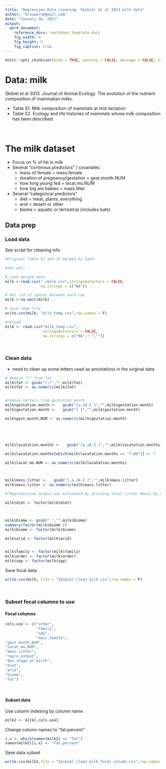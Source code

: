 ```yaml
---
title: "Regression Data cleaning: Skibiel et al 2013 milk data"
author: "brouwern@gmail.com"
date: "January 30, 2017"
output:
  word_document:
    reference_docx: rmarkdown_template.docx
    fig_width: 9
    fig_height: 5
    fig_caption: true
---
```


```r
knitr::opts_chunk$set(echo = TRUE, warning = FALSE, message = FALSE, strip.white = FALSE, cache = TRUE)
```


# Data: milk

Skibiel et al 2013.  Journal of Animal Ecology.  The evolution of the nutrient composition of mammalian milks.

* Table S1. Milk composition of mammals at mid-lactation
* Table S2. Ecology and life histories of mammals whose milk composition has been described

<br>



# The milk dataset

* Focus on % of fat in milk
* Several "continous predictors" / covariates
    + mass of female = mass.female 
    + duration of pregnancy/gestation = gest.month.NUM    
    + how long young fed = lacat.mo.NUM     
    + how big are babies = mass.litter         
* Several "categorical predictors"
    + diet = meat, plants, everything
    + arid = desert or other
    + biome = aquatic or terrestrial (includes bats)

## Data prep

### Load data

See script for cleaning info
```r
#Original Table S1 and S2 merged by hand

#set wd()

# Load merged data 
milk <-read.csv("./milk.csv",stringsAsFactors = FALSE, 
                na.strings = c("NA"))

# Get rid of spaces between each row
milk <-na.omit(milk)

# Save temp file
write.csv(milk, "milk_temp.csv",row.names = F)

#reload
milk <- read.csv("milk_temp.csv",
                 stringsAsFactors = FALSE, 
                 na.strings = c("NA","-",""))


```

<br>


### Clean data

* need to clean up some letters used as annotations in the original data

```r
# Remove "*" from fat
milk$fat <- gsub("\\*","",milk$fat)
milk$fat <- as.numeric(milk$fat)


#remove letters from gestation month
milk$gestation.month <-   gsub("[a-zA-Z ]","",milk$gestation.month)
milk$gestation.month <-   gsub("[ ]","",milk$gestation.month)

milk$gest.month.NUM <- as.numeric(milk$gestation.month)





milk$lacatation.months <-   gsub("[a-zA-Z ]","",milk$lacatation.months)

milk$lacatation.months[which(milk$lacatation.months == "7:00")] <- 7

milk$lacat.mo.NUM <- as.numeric(milk$lacatation.months)



milk$mass.litter <-   gsub("[,a-zA-Z ]","",milk$mass.litter)
milk$mass.litter <- as.numeric(milk$mass.litter)

#"Reproductive output was estimated by dividing total litter #mass by maternal mass. Total litter mass was calculated by #multiplying neonate mass by litter size."

milk$diet <- factor(milk$diet)



milk$biome <- gsub(" ","",milk$biome)
summary(factor(milk$biome ))
milk$biome <- factor(milk$biome)

milk$arid <- factor(milk$arid)


milk$family <- factor(milk$family)
milk$order <- factor(milk$order)
milk$spp <- factor(milk$spp)


```


Save focal data
```r
write.csv(milk, file = "Skibiel_clean_milk.csv",row.names = F)
```


<br>


### Subset focal columns to use

#### Focal columns
```r
cols.use <- c("order",
              "family",
              "spp",
              "mass.female",
"gest.month.NUM",
"lacat.mo.NUM",
"mass.litter",
"repro.output",
"dev.stage.at.birth",
"diet",
"arid",
"biome",
"fat")
```

<br>

#### Subset data

Use column indexing by column name
```r
milk2 <- milk[,cols.use]
```

Change column names to "fat.percent"
```r
i.x <- which(names(milk2) == "fat")
names(milk2)[i.x] <- "fat.percent"
```


Save data subset
```r
write.csv(milk2,file = "Skibiel_clean_milk_focal_column.csv",row.names = F )
```

<br><br><br><br><br><br><br><br><br><br><br><br><br><br><br><br><br><br><br><br>
